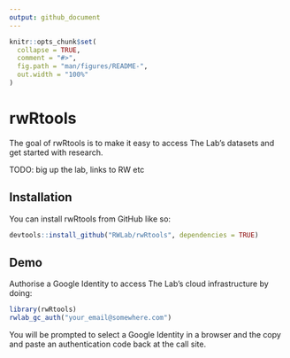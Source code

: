```yaml
---
output: github_document
---
```


<!-- README.md is generated from README.Rmd. Please edit that file -->

```r
knitr::opts_chunk$set(
  collapse = TRUE,
  comment = "#>",
  fig.path = "man/figures/README-",
  out.width = "100%"
)
```

# rwRtools

<!-- badges: start -->
<!-- badges: end -->

The goal of rwRtools is to make it easy to access The Lab's datasets and get started with research. 

TODO: big up the lab, links to RW etc

## Installation

You can install rwRtools from GitHub like so:

``` r
devtools::install_github("RWLab/rwRtools", dependencies = TRUE)
```

## Demo

Authorise a Google Identity to access The Lab's cloud infrastructure by doing:

```r
library(rwRtools)
rwlab_gc_auth("your_email@somewhere.com")
```

You will be prompted to select a Google Identity in a browser and the copy and paste an authentication code back at the call site.
